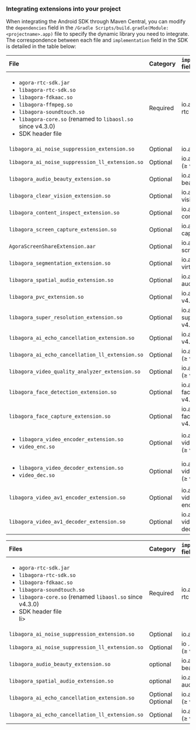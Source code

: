
<PlatformWrapper platform="android">

### Integrating extensions into your project

When integrating the Android SDK through Maven Central, you can modify the `dependencies` field in the `/Gradle Scripts/build.gradle(Module: <projectname>.app)` file to specify the dynamic library you need to integrate. The correspondence between each file and `implementation` field in the SDK is detailed in the table below: 

<Tabs groupId="operating-systems"> 
  <TabItem value="android-video-sdk" label="Android Video SDK"> 

| File| Category| `implementation` field| 
| :----------------------------------------------------------- | :--- | :-------------------------------------------- | 
| <ul><li>`agora-rtc-sdk.jar`</li><li>`libagora-rtc-sdk.so`</li><li>`libagora-fdkaac.so`</li><li>`libagora-ffmpeg.so`</li><li>`libagora-soundtouch.so`</li><li>`libagora-core.so` (renamed to `libaosl.so` since v4.3.0)</li><li>SDK header file</li></ul> | Required| io.agora.rtc:full-rtc-basic | 
| `libagora_ai_noise_suppression_extension.so` | Optional | io.agora.rtc:ains | 
| `libagora_ai_noise_suppression_ll_extension.so` | Optional | io.agora.rtc:ains-ll (≥ v4.4.0) |
| `libagora_audio_beauty_extension.so` | Optional| io.agora.rtc:audio-beauty | 
| `libagora_clear_vision_extension.so` | Optional| io.agora.rtc:clear-vision | 
| `libagora_content_inspect_extension.so` | Optional| io.agora.rtc:full-content-inspect | 
| `libagora_screen_capture_extension.so` | Optional| io.agora.rtc:screen-capture | 
| `AgoraScreenShareExtension.aar` | Optional| io.agora.rtc:full-screen-sharing | 
| `libagora_segmentation_extension.so` | Optional| io.agora.rtc:full-virtual-background | 
| `libagora_spatial_audio_extension.so` | Optional| io.agora.rtc:spatial-audio | 
| `libagora_pvc_extension.so` | Optional| io.agora.rtc:pvc (< v4.1.0) | 
| `libagora_super_resolution_extension.so` | Optional| io.agora.rtc:full-super-resolution (< v4.1.1) | 
| `libagora_ai_echo_cancellation_extension.so` | Optional| io.agora.rtc:aiaec (≥ v4.1.0) | 
| `libagora_ai_echo_cancellation_ll_extension.so` | Optional| io.agora.rtc:aiaec-ll (≥ v4.4.0) | 
| `libagora_video_quality_analyzer_extension.so` | Optional| io.agora.rtc:full-vqa (≥ v4.1.0) | 
| `libagora_face_detection_extension.so` | Optional| io.agora.rtc:full-face-detect (≥ v4.1.1) | 
| `libagora_face_capture_extension.so` | Optional| io.agora.rtc:full-face-capture (≥ v4.3.0) | 
| <ul><li>`libagora_video_encoder_extension.so`</li><li>`video_enc.so`</li></ul> | Optional| io.agora.rtc:full-video-codec-enc (≥ v4.2.0) | 
| <ul><li>`libagora_video_decoder_extension.so`</li><li>`video_dec.so`</li></ul> | Optional| io.agora.rtc:full-video-codec-dec (≥ v4.2.0) | | 
`libagora_video_av1_encoder_extension.so` | Optional| io.agora.rtc:full-video-av1-codec-enc (≥ v4.3.0) | 
| `libagora_video_av1_decoder_extension.so` | Optional| io.agora.rtc:full-video-av1-codec-dec (≥ v4.3.0) | 

  </TabItem> 
  <TabItem value="android-audio-sdk" label="Android Voice SDK"> 

| Files | Category | `implementation` field| 
| :----------------------------------------------------------- | :--- | :--------------------------------- |
| <ul><li>`agora-rtc-sdk.jar`</li><li>`libagora-rtc-sdk.so`</li><li>`libagora-fdkaac.so`</li> <li>`libagora-soundtouch.so`</li><li>`libagora-core.so` (renamed `libaosl.so` since v4.3.0)</li><li>SDK header file</li> li></ul> | Required | io.agora.rtc:voice-rtc-basic | 
| `libagora_ai_noise_suppression_extension.so` | Optional | io.agora.rtc:ains | 
| `libagora_ai_noise_suppression_ll_extension.so` | Optional | io .agora.rtc:ains-ll (≥ v4.4.0) | 
| `libagora_audio_beauty_extension.so` | optional | io.agora.rtc:audio-beauty | 
| `libagora_spatial_audio_extension.so` | optional | io.agora.rtc:spatial-audio | 
| `libagora_ai_echo_cancellation_extension.so` | Optional Optional | io.agora.rtc:aiaec (≥ v4.1.0) | 
| `libagora_ai_echo_cancellation_ll_extension.so` | Optional | io.agora.rtc:aiaec-ll (≥ v4.4.0) | 

  </TabItem> 
</Tabs> 

</PlatformWrapper>
